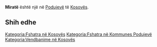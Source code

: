 {{Fshat në 
 | Emri                = Miratë
 | EmriAlt                = 
 | NAME_SHORT_FORM=      
 | NAME_GENERIC=      
 | NAME_SORT_NAME_RO=      MIRATE
 | FULL_NAME_RO = Miratë
 | FULL_NAME_ND_RO=Mirate
 | SORT_NAME_RG=MIRATE
 | FULL_NAME_RG=Miratë
 | FULL_NAME_ND_RG=Mirate
 | SRP_NAME_SHORT_FORM=      
 | SRP_NAME_GENERIC=      
 | SRP_NAME_SORT_NAME_RO=      
 | SRP_FULL_NAME_RO = 
 | SRP_FULL_NAME_ND_RO=
 | SRP_SORT_NAME_RG=
 | SRP_FULL_NAME_RG=
 | SRP_FULL_NAME_ND_RG=
 | Emri (Rasa dhanore) = 
 | Figura              = 
 | Shteti              = Kosovo
 | Komuna              = Podujevë
 | Kodi postar         = 
 | Sipërfaqja          = 

 | Popullsia           = 

 | Regj. i popullsisë  = 
 | Dend. e popullsisë  = 
 | Faqja zyrtare       = 
 <!--- Koordinatat ----> 
 | Gjerësia            = 42.967613
 | Gjatësia            = 21.128458
 | Lartësia            = 
}}
'''Miratë''' është një [[]] në [[Podujevë]] të [[Kosovës]].

<!-- == Gjeografia == -->
<!-- == Historia == -->
<!-- == Demografia == -->
== Shih edhe ==
{{Komuna Podujevë}}
{{Kosovo-Administrata-Cung}}

[[Kategoria:Fshatra në Kosovës]]
[[Kategoria:Fshatra në Kommunes Podujevë]]
[[Kategoria:Vendbanime në Kosovës]]